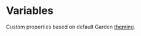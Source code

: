 
<Meta of={VariablesStories} />

# Variables

Custom properties based on default Garden [theming](https://garden.zendesk.com/components/theme-object).

<Canvas>
  <Story of={VariablesStories.Default} />
</Canvas>

